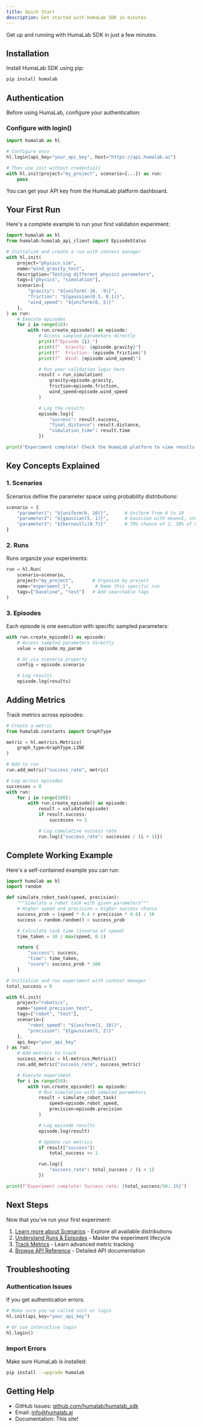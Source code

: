 ```yaml
---
title: Quick Start
description: Get started with HumaLab SDK in minutes
---
```


Get up and running with HumaLab SDK in just a few minutes.

## Installation

Install HumaLab SDK using pip:

```bash
pip install humalab
```

## Authentication

Before using HumaLab, configure your authentication:

### Configure with login()

```python
import humalab as hl

# Configure once
hl.login(api_key="your_api_key", host="https://api.humalab.ai")

# Then use init without credentials
with hl.init(project="my_project", scenario={...}) as run:
    pass
```

You can get your API key from the HumaLab platform dashboard.

## Your First Run

Here's a complete example to run your first validation experiment:

```python
import humalab as hl
from humalab.humalab_api_client import EpisodeStatus

# Initialize and create a run with context manager
with hl.init(
    project="physics_sim",
    name="wind_gravity_test",
    description="Testing different physics parameters",
    tags=["physics", "simulation"],
    scenario={
        "gravity": "${uniform(-10, -9)}",
        "friction": "${gaussian(0.5, 0.1)}",
        "wind_speed": "${uniform(0, 5)}"
    },
) as run:
    # Execute episodes
    for i in range(10):
        with run.create_episode() as episode:
            # Access sampled parameters directly
            print(f"Episode {i}:")
            print(f"  Gravity: {episode.gravity}")
            print(f"  Friction: {episode.friction}")
            print(f"  Wind: {episode.wind_speed}")

            # Run your validation logic here
            result = run_simulation(
                gravity=episode.gravity,
                friction=episode.friction,
                wind_speed=episode.wind_speed
            )

            # Log the results
            episode.log({
                "success": result.success,
                "final_distance": result.distance,
                "simulation_time": result.time
            })

print("Experiment complete! Check the HumaLab platform to view results.")
```

## Key Concepts Explained

### 1. Scenarios

Scenarios define the parameter space using probability distributions:

```python
scenario = {
    "parameter1": "${uniform(0, 10)}",      # Uniform from 0 to 10
    "parameter2": "${gaussian(5, 1)}",      # Gaussian with mean=5, std=1
    "parameter3": "${bernoulli(0.7)}"       # 70% chance of 1, 30% of 0
}
```

### 2. Runs

Runs organize your experiments:

```python
run = hl.Run(
    scenario=scenario,
    project="my_project",       # Organize by project
    name="experiment_1",         # Name this specific run
    tags=["baseline", "test"]   # Add searchable tags
)
```

### 3. Episodes

Each episode is one execution with specific sampled parameters:

```python
with run.create_episode() as episode:
    # Access sampled parameters directly
    value = episode.my_param

    # Or via scenario property
    config = episode.scenario

    # Log results
    episode.log(results)
```

## Adding Metrics

Track metrics across episodes:

```python
# Create a metric
from humalab.constants import GraphType

metric = hl.metrics.Metrics(
    graph_type=GraphType.LINE
)

# Add to run
run.add_metric("success_rate", metric)

# Log across episodes
successes = 0
with run:
    for i in range(100):
        with run.create_episode() as episode:
            result = validate(episode)
            if result.success:
                successes += 1

            # Log cumulative success rate
            run.log({"success_rate": successes / (i + 1)})
```

## Complete Working Example

Here's a self-contained example you can run:

```python
import humalab as hl
import random

def simulate_robot_task(speed, precision):
    """Simulate a robot task with given parameters"""
    # Higher speed and precision = higher success chance
    success_prob = (speed * 0.4 + precision * 0.6) / 10
    success = random.random() < success_prob

    # Calculate task time (inverse of speed)
    time_taken = 10 / max(speed, 0.1)

    return {
        "success": success,
        "time": time_taken,
        "score": success_prob * 100
    }

# Initialize and run experiment with context manager
total_success = 0

with hl.init(
    project="robotics",
    name="speed_precision_test",
    tags=["robot", "test"],
    scenario={
        "robot_speed": "${uniform(1, 10)}",
        "precision": "${gaussian(5, 2)}"
    },
    api_key="your_api_key"
) as run:
    # Add metrics to track
    success_metric = hl.metrics.Metrics()
    run.add_metric("success_rate", success_metric)

    # Execute experiment
    for i in range(50):
        with run.create_episode() as episode:
            # Run simulation with sampled parameters
            result = simulate_robot_task(
                speed=episode.robot_speed,
                precision=episode.precision
            )

            # Log episode results
            episode.log(result)

            # Update run metrics
            if result["success"]:
                total_success += 1

            run.log({
                "success_rate": total_success / (i + 1)
            })

print(f"Experiment complete! Success rate: {total_success/50:.1%}")
```

## Next Steps

Now that you've run your first experiment:

1. [Learn more about Scenarios](/docs/scenarios) - Explore all available distributions
2. [Understand Runs & Episodes](/docs/runs) - Master the experiment lifecycle
3. [Track Metrics](/docs/metrics) - Learn advanced metric tracking
4. [Browse API Reference](/docs/api) - Detailed API documentation

## Troubleshooting

### Authentication Issues

If you get authentication errors:

```python
# Make sure you've called init or login
hl.init(api_key="your_api_key")

# Or use interactive login
hl.login()
```

### Import Errors

Make sure HumaLab is installed:

```bash
pip install --upgrade humalab
```

## Getting Help

- GitHub Issues: [github.com/humalab/humalab_sdk](https://github.com/humalab/humalab_sdk)
- Email: info@humalab.ai
- Documentation: This site!
